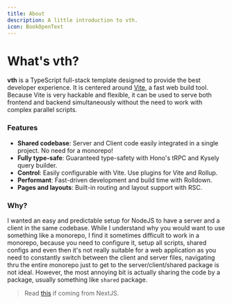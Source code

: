 ```yaml
---
title: About
description: A little introduction to vth.
icon: BookOpenText
---
```


# What's vth?

__vth__ is a TypeScript full-stack template designed to provide the best developer experience.
It is centered around [Vite](https://vite.dev/), a fast web build tool.
Because Vite is very hackable and flexible, it can be used to serve both frontend and backend simultaneously
without the need to work with complex parallel scripts.

### Features

- **Shared codebase**: Server and Client code easily integrated in a single project. No need for a monorepo!
- **Fully type-safe**: Guaranteed type-safety with Hono's tRPC and Kysely query builder.
- **Control**: Easily configurable with Vite. Use plugins for Vite and Rollup.
- **Performant**: Fast-driven development and build time with Rolldown.
- **Pages and layouts**: Built-in routing and layout support with RSC.

### Why?

I wanted an easy and predictable setup for NodeJS to have a server and a client in the same codebase.
While I understand why you would want to use something like a monorepo,
I find it sometimes difficult to work in a monorepo, because you need to configure it,
setup all scripts, shared configs and even then it's not really suitable for a web application
as you need to constantly switch between the client and server files, navigating thru the entire
monorepo just to get to the server/client/shared package is not ideal. However, the most annoying bit
is actually sharing the code by a package, usually something like `shared` package.

> Read [this](/docs/alternatives/next) if coming from NextJS.